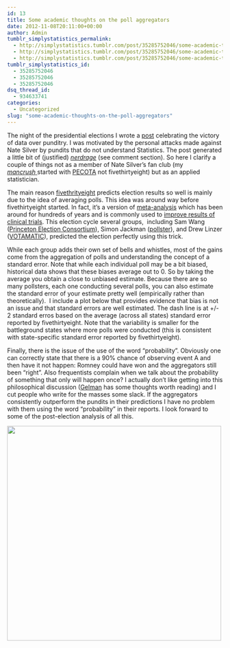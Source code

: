 ```yaml
---
id: 13
title: Some academic thoughts on the poll aggregators
date: 2012-11-08T20:11:00+00:00
author: Admin
tumblr_simplystatistics_permalink:
  - http://simplystatistics.tumblr.com/post/35285752046/some-academic-thoughts-on-the-poll-aggregators
  - http://simplystatistics.tumblr.com/post/35285752046/some-academic-thoughts-on-the-poll-aggregators
  - http://simplystatistics.tumblr.com/post/35285752046/some-academic-thoughts-on-the-poll-aggregators
tumblr_simplystatistics_id:
  - 35285752046
  - 35285752046
  - 35285752046
dsq_thread_id:
  - 934633741
categories:
  - Uncategorized
slug: "some-academic-thoughts-on-the-poll-aggregators"
---
```

The night of the presidential elections I wrote a <a href="http://simplystatistics.org/post/35187901781/nate-silver-does-it-again-will-pundits-finally-accept" target="_blank">post</a> celebrating the victory of data over punditry. I was motivated by the personal attacks made against Nate Silver by pundits that do not understand Statistics. The post generated a little bit of (justified) _<a href="http://www.urbandictionary.com/define.php?term=nerdrage" target="_blank">nerdrage</a> _(see comment section). So here I clarify a couple of things not as a member of Nate Silver&#8217;s fan club (my <a href="http://www.urbandictionary.com/define.php?term=mancrush" target="_blank"><em>mancrush</em> </a>started with <a href="http://www.baseballprospectus.com/" target="_blank">PECOTA</a> not fivethirtyeight) but as an applied statistician.

The main reason <a href="http://fivethirtyeight.blogs.nytimes.com/" target="_blank">fivethrityeight</a> predicts election results so well is mainly due to the idea of averaging polls. This idea was around way before fivethirtyeight started. In fact, it&#8217;s a version of <a href="http://en.wikipedia.org/wiki/Meta-analysis" target="_blank">meta-analysis</a> which has been around for hundreds of years and is commonly used to <a href="http://www.ncbi.nlm.nih.gov/pubmed/3802833" target="_blank">improve results of clinical trials</a>. This election cycle several groups,  including Sam Wang (<a href="http://election.princeton.edu/" target="_blank">Princeton Election Consortium</a>), Simon Jackman (<a href="http://www.huffingtonpost.com/simon-jackman/pollster-predictions_b_2081013.html" target="_blank">pollster</a>), and Drew Linzer (<a href="http://votamatic.org/" target="_blank">VOTAMATIC</a>), predicted the election perfectly using this trick. 

<span></span>While each group adds their own set of bells and whistles, most of the gains come from the aggregation of polls and understanding the concept of a standard error. Note that <span>while each individual poll may be a bit biased, historical data shows that these biases average out to 0. So by taking the average you obtain a close to unbiased estimate. Because there are so many pollsters, each one conducting several polls, you can also estimate the standard error of your estimate pretty well (empirically rather than theoretically). </span><span> </span><span>I include a plot below that provides evidence that bias is not an issue and that standard errors are well estimated. The dash line is at +/- 2 standard erros based on the average (across all states) standard error reported by fivethirtyeight. Note that the variability is smaller for the battleground states where more polls were conducted (this is consistent with state-specific standard error reported by fivethirtyeight).</span>

<span>Finally, there is the issue of the use of the word &#8220;probability&#8221;. Obviously one can correctly state that there is a 90% chance of observing event A and then have it not happen: Romney could have won and the aggregators still been &#8220;right&#8221;. Also </span>frequentists complain when we talk about the probability of something that only will happen once? I actually don&#8217;t like getting into this philosophical discussion (<a href="http://andrewgelman.com/2012/10/is-it-meaningful-to-talk-about-a-probability-of-65-7-that-obama-will-win-the-election/" target="_blank">Gelman</a> has some thoughts worth reading) and I cut people who write for the masses some slack. If the aggregators consistently outperform the pundits in their predictions I have no problem with them using the word &#8220;probability&#8221; in their reports. I look forward to some of the post-election analysis of all this.

<a href="http://rafalab.jhsph.edu/simplystats/silver3.png" target="_blank"><img height="500" src="http://rafalab.jhsph.edu/simplystats/silver3.png" width="500" /></a>
